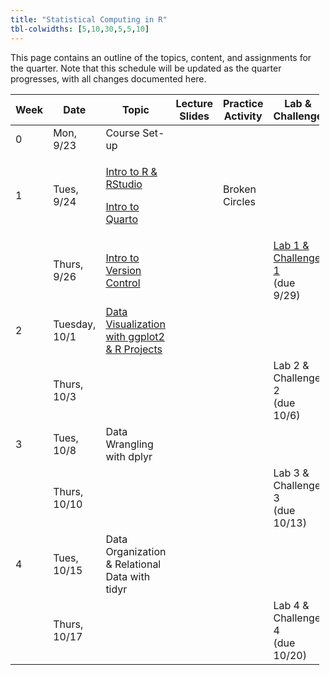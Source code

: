 ```yaml
---
title: "Statistical Computing in R"
tbl-colwidths: [5,10,30,5,5,10]
---
```


This page contains an outline of the topics, content, and assignments for the quarter. Note that this schedule will be updated as the quarter progresses, with all changes documented here.

+----------+---------------+----------------------------------------------------------------------------------+----------------+-------------------+----------------------------------------------------------------------------------+
| Week     | Date          | Topic                                                                            | Lecture Slides | Practice Activity | Lab & Challenge                                                                  |
+==========+===============+==================================================================================+================+===================+==================================================================================+
| 0        | Mon, 9/23     | Course Set-up                                                                    |                |                   |                                                                                  |
+----------+---------------+----------------------------------------------------------------------------------+----------------+-------------------+----------------------------------------------------------------------------------+
| 1        | Tues, 9/24    | [Intro to R & RStudio](weeks/week-1-r-rstudio.qmd)                               |                | Broken Circles    |                                                                                  |
|          |               |                                                                                  |                |                   |                                                                                  |
|          |               | [Intro to Quarto](weeks/week-1-quarto.qmd)                                       |                |                   |                                                                                  |
+----------+---------------+----------------------------------------------------------------------------------+----------------+-------------------+----------------------------------------------------------------------------------+
|          | Thurs, 9/26   | [Intro to Version Control](weeks/week-1-version-control.qmd)                     |                |                   | [Lab 1 & Challenge 1](labs/instructions/lab-1-instructions.qmd) </br> (due 9/29) |
+----------+---------------+----------------------------------------------------------------------------------+----------------+-------------------+----------------------------------------------------------------------------------+
| 2        | Tuesday, 10/1 | [Data Visualization with ggplot2 & R Projects](weeks/week-2-ggplot-projects.qmd) |                |                   |                                                                                  |
+----------+---------------+----------------------------------------------------------------------------------+----------------+-------------------+----------------------------------------------------------------------------------+
|          | Thurs, 10/3   |                                                                                  |                |                   | Lab 2 & Challenge 2 </br> (due 10/6)                                             |
+----------+---------------+----------------------------------------------------------------------------------+----------------+-------------------+----------------------------------------------------------------------------------+
| 3        | Tues, 10/8    | Data Wrangling with dplyr                                                        |                |                   |                                                                                  |
+----------+---------------+----------------------------------------------------------------------------------+----------------+-------------------+----------------------------------------------------------------------------------+
|          | Thurs, 10/10  |                                                                                  |                |                   | Lab 3 & Challenge 3 </br> (due 10/13)                                            |
+----------+---------------+----------------------------------------------------------------------------------+----------------+-------------------+----------------------------------------------------------------------------------+
| 4        | Tues, 10/15   | Data Organization & Relational Data with tidyr                                   |                |                   |                                                                                  |
+----------+---------------+----------------------------------------------------------------------------------+----------------+-------------------+----------------------------------------------------------------------------------+
|          | Thurs, 10/17  |                                                                                  |                |                   | Lab 4 & Challenge 4 </br> (due 10/20)                                            |
+----------+---------------+----------------------------------------------------------------------------------+----------------+-------------------+----------------------------------------------------------------------------------+
